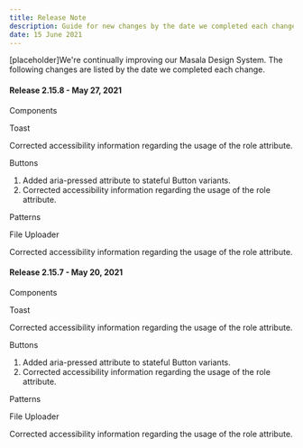 ```yaml
---
title: Release Note
description: Guide for new changes by the date we completed each change
date: 15 June 2021
---
```


[placeholder]We're continually improving our Masala Design System. The following changes are listed by the date we completed each change.

#### Release 2.15.8 - May 27, 2021

<Heading size="s">Components</Heading>
<br />

<Link appearance="default">Toast</Link>
<br />

Corrected accessibility information regarding the usage of
the role attribute.

<Link appearance="default">Buttons</Link>
<br />

1. Added aria-pressed attribute to stateful Button variants.
2. Corrected accessibility information regarding the usage of
   the role attribute.

<Heading size="s">Patterns</Heading>
<br />

<Link appearance="default">File Uploader</Link>
<br />

Corrected accessibility information regarding the usage of the
role attribute.

#### Release 2.15.7 - May 20, 2021

<Heading size="s">Components</Heading>
<br />

<Link appearance="default">Toast</Link>
<br />

Corrected accessibility information regarding the usage of
the role attribute.

<Link appearance="default">Buttons</Link>
<br />

1. Added aria-pressed attribute to stateful Button variants.
2. Corrected accessibility information regarding the usage of
   the role attribute.

<Heading size="s">Patterns</Heading>
<br />

<Link appearance="default">File Uploader</Link>
<br />

Corrected accessibility information regarding the usage of the
role attribute.
